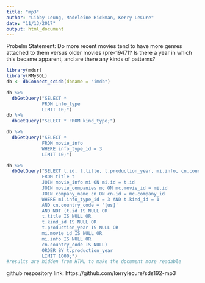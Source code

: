 ```yaml
---
title: "mp3"
author: "Libby Leung, Madeleine Hickman, Kerry LeCure"
date: "11/13/2017"
output: html_document
---
```

Probelm Statement: Do more recent movies tend to have more genres attached to them versus older movies (pre-1947)? Is there a year in which this became apparent, and are there any kinds of patterns?
```r
library(mdsr)
library(RMySQL)
db <- dbConnect_scidb(dbname = "imdb")
```
```r
db %>%
  dbGetQuery("SELECT *
             FROM info_type
             LIMIT 10;")
db %>%
  dbGetQuery("SELECT * FROM kind_type;")
```
```r
db %>%
  dbGetQuery("SELECT *
             FROM movie_info
             WHERE info_type_id = 3
             LIMIT 10;")
```

```r
db %>%
  dbGetQuery("SELECT t.id, t.title, t.production_year, mi.info, cn.country_code
             FROM title t
             JOIN movie_info mi ON mi.id = t.id
             JOIN movie_companies mc ON mc.movie_id = mi.id
             JOIN company_name cn ON cn.id = mc.company_id
             WHERE mi.info_type_id = 3 AND t.kind_id = 1
             AND cn.country_code = '[us]'
             AND NOT (t.id IS NULL OR
             t.title IS NULL OR
             t.kind_id IS NULL OR
             t.production_year IS NULL OR
             mi.movie_id IS NULL OR
             mi.info IS NULL OR
             cn.country_code IS NULL)
             ORDER BY t.production_year
             LIMIT 1000;")
#results are hidden from HTML to make the document more readable
```




github respository link: https://github.com/kerrylecure/sds192-mp3